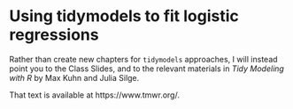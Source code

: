 # Using tidymodels to fit logistic regressions

Rather than create new chapters for `tidymodels` approaches, I will instead point you to the Class Slides, and to the relevant materials in *Tidy Modeling with R* by Max Kuhn and Julia Silge.

That text is available at https://www.tmwr.org/.

